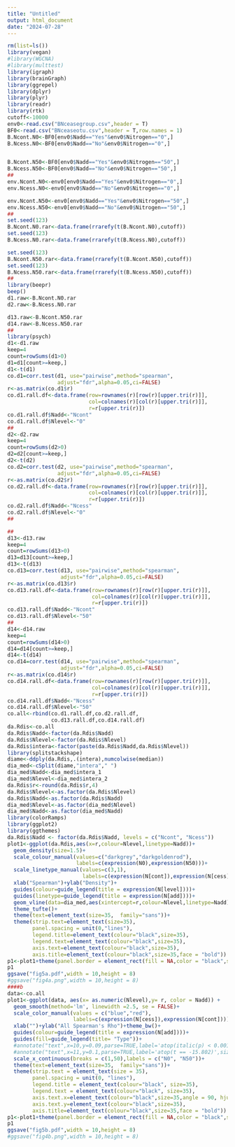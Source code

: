 ```yaml
---
title: "Untitled"
output: html_document
date: "2024-07-28"
---
```




```r
rm(list=ls())
library(vegan)
#library(WGCNA)
#library(multtest)
library(igraph)
library(brainGraph)
library(ggrepel)
library(dplyr)
library(plyr)
library(readr)
library(rtk)
cutoff<-10000
env0<-read.csv("BNceasegroup.csv",header = T)
BF0<-read.csv("BNceaseotu.csv",header = T,row.names = 1)
B.Ncont.N0<-BF0[env0$Nadd=="Yes"&env0$Nitrogen=="0",]
B.Ncess.N0<-BF0[env0$Nadd=="No"&env0$Nitrogen=="0",]


B.Ncont.N50<-BF0[env0$Nadd=="Yes"&env0$Nitrogen=="50",]
B.Ncess.N50<-BF0[env0$Nadd=="No"&env0$Nitrogen=="50",]
##
env.Ncont.N0<-env0[env0$Nadd=="Yes"&env0$Nitrogen=="0",]
env.Ncess.N0<-env0[env0$Nadd=="No"&env0$Nitrogen=="0",]

env.Ncont.N50<-env0[env0$Nadd=="Yes"&env0$Nitrogen=="50",]
env.Ncess.N50<-env0[env0$Nadd=="No"&env0$Nitrogen=="50",]
##
set.seed(123)
B.Ncont.N0.rar<-data.frame(rrarefy(t(B.Ncont.N0),cutoff))
set.seed(123)
B.Ncess.N0.rar<-data.frame(rrarefy(t(B.Ncess.N0),cutoff))

set.seed(123)
B.Ncont.N50.rar<-data.frame(rrarefy(t(B.Ncont.N50),cutoff))
set.seed(123)
B.Ncess.N50.rar<-data.frame(rrarefy(t(B.Ncess.N50),cutoff))
##
library(beepr)
beep()
d1.raw<-B.Ncont.N0.rar
d2.raw<-B.Ncess.N0.rar

d13.raw<-B.Ncont.N50.rar
d14.raw<-B.Ncess.N50.rar
##
library(psych)
d1<-d1.raw
keep=4
count=rowSums(d1>0)
d1=d1[count>=keep,]
d1<-t(d1)
co.d1=corr.test(d1, use="pairwise",method="spearman",
                adjust="fdr",alpha=0.05,ci=FALSE)
r<-as.matrix(co.d1$r)
co.d1.rall.df<-data.frame(row=rownames(r)[row(r)[upper.tri(r)]],
                          col=colnames(r)[col(r)[upper.tri(r)]],
                          r=r[upper.tri(r)])
co.d1.rall.df$Nadd<-"Ncont"
co.d1.rall.df$Nlevel<-"0"
##
d2<-d2.raw
keep=4
count=rowSums(d2>0)
d2=d2[count>=keep,]
d2<-t(d2)
co.d2=corr.test(d2, use="pairwise",method="spearman",
                adjust="fdr",alpha=0.05,ci=FALSE)
r<-as.matrix(co.d2$r)
co.d2.rall.df<-data.frame(row=rownames(r)[row(r)[upper.tri(r)]],
                          col=colnames(r)[col(r)[upper.tri(r)]],
                          r=r[upper.tri(r)])
co.d2.rall.df$Nadd<-"Ncess"
co.d2.rall.df$Nlevel<-"0"
##

##
d13<-d13.raw
keep=4
count=rowSums(d13>0)
d13=d13[count>=keep,]
d13<-t(d13)
co.d13=corr.test(d13, use="pairwise",method="spearman",
                 adjust="fdr",alpha=0.05,ci=FALSE)
r<-as.matrix(co.d13$r)
co.d13.rall.df<-data.frame(row=rownames(r)[row(r)[upper.tri(r)]],
                           col=colnames(r)[col(r)[upper.tri(r)]],
                           r=r[upper.tri(r)])
co.d13.rall.df$Nadd<-"Ncont"
co.d13.rall.df$Nlevel<-"50"
##
d14<-d14.raw
keep=4
count=rowSums(d14>0)
d14=d14[count>=keep,]
d14<-t(d14)
co.d14=corr.test(d14, use="pairwise",method="spearman",
                 adjust="fdr",alpha=0.05,ci=FALSE)
r<-as.matrix(co.d14$r)
co.d14.rall.df<-data.frame(row=rownames(r)[row(r)[upper.tri(r)]],
                           col=colnames(r)[col(r)[upper.tri(r)]],
                           r=r[upper.tri(r)])
co.d14.rall.df$Nadd<-"Ncess"
co.d14.rall.df$Nlevel<-"50"
co.all<-rbind(co.d1.rall.df,co.d2.rall.df,
              co.d13.rall.df,co.d14.rall.df)
da.Rdis<-co.all
da.Rdis$Nadd<-factor(da.Rdis$Nadd)
da.Rdis$Nlevel<-factor(da.Rdis$Nlevel)
da.Rdis$intera<-factor(paste(da.Rdis$Nadd,da.Rdis$Nlevel))
library(splitstackshape)
diame<-ddply(da.Rdis,.(intera),numcolwise(median))
dia_med<-cSplit(diame,"intera"," ")
dia_med$Nadd<-dia_med$intera_1
dia_med$Nlevel<-dia_med$intera_2
da.Rdis$r<-round(da.Rdis$r,4)
da.Rdis$Nlevel<-as.factor(da.Rdis$Nlevel)
da.Rdis$Nadd<-as.factor(da.Rdis$Nadd)
dia_med$Nlevel<-as.factor(dia_med$Nlevel)
dia_med$Nadd<-as.factor(dia_med$Nadd)
library(colorRamps)
library(ggplot2)
library(ggthemes)
da.Rdis$Nadd <- factor(da.Rdis$Nadd, levels = c("Ncont", "Ncess"))
plot1<-ggplot(da.Rdis,aes(x=r,colour=Nlevel,linetype=Nadd))+
  geom_density(size=1.5)+
  scale_colour_manual(values=c("darkgrey","darkgoldenrod"),
                      labels=c(expression(N0),expression(N50)))+
  scale_linetype_manual(values=c(3,1),
                        labels=c(expression(N[cont]),expression(N[cess])))+
  xlab("Spearman")+ylab("Density")+
  guides(colour=guide_legend(title = expression(N[level])))+
  guides(linetype=guide_legend(title = expression(N[add])))+
  geom_vline(data=dia_med,aes(xintercept=r,colour=Nlevel,linetype=Nadd),size=1.5)+
  theme_tufte()+
  theme(text=element_text(size=35,  family="sans"))+
  theme(strip.text=element_text(size=35),
        panel.spacing = unit(0,"lines"),
        legend.title=element_text(colour="black",size=35),
        legend.text=element_text(colour="black",size=35),
        axis.text=element_text(colour="black",size=35),
        axis.title=element_text(colour="black",size=35,face = "bold"))
p1<-plot1+theme(panel.border = element_rect(fill = NA,color = "black",size=1.5,linetype = "solid"))
p1
ggsave("fig5a.pdf",width = 10,height = 8)
#ggsave("fig4a.png",width = 10,height = 8)
####b
data<-co.all
plot1<-ggplot(data, aes(x= as.numeric(Nlevel),y= r, color = Nadd)) + 
  geom_smooth(method='lm', linewidth =2.5, se = FALSE)+
  scale_color_manual(values = c("blue","red"),
                     labels=c(expression(N[cess]),expression(N[cont])))+
  xlab("")+ylab("All Spearman's Rho")+theme_bw()+
  guides(colour=guide_legend(title = expression(N[add])))+
  guides(fill=guide_legend(title= "Type"))+
  #annotate("text",x=10,y=0.09,parse=TRUE,label='atop(italic(p) < 0.001)',size=10, face="bold")+
  #annotate("text",x=11,y=0.1,parse=TRUE,label='atop(t == -15.802)',size=10, face="bold")+
  scale_x_continuous(breaks = c(1,50),labels = c("N0", "N50"))+
  theme(text=element_text(size=35,  family="sans"))+
  theme(strip.text = element_text(size = 35),
        panel.spacing = unit(0, "lines"),
        legend.title = element_text(colour="black", size=35),
        legend.text = element_text(colour="black", size=35),
        axis.text.x=element_text(colour="black",size=35,angle = 90, hjust = 1,face = "bold"),
        axis.text.y=element_text(colour="black",size=35),
        axis.title=element_text(colour="black",size=35,face = "bold"))
p1<-plot1+theme(panel.border = element_rect(fill = NA,color = "black",size=1.5,linetype = "solid"))
p1
ggsave("fig5b.pdf",width = 10,height = 8)
#ggsave("fig4b.png",width = 10,height = 8)
```

